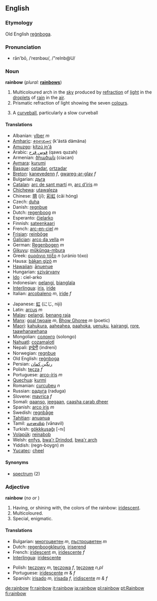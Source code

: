 {{wikipedia}}
==English==

===Etymology===
Old English [[regnboga|reġnboga]].

===Pronunciation===
*rān'bō, /ˈreɪnbəʊ/, /"reInb@U/

===Noun===
'''rainbow'''  (''plural:'' '''[[rainbows]]''')
# Multicoloured arch in the [[sky]] produced by [[refraction]] of [[light]] in the [[droplet]]s of [[rain]] in the [[air]].
# Prismatic refraction of light showing the seven [[colour]]s.
# {{baseball}} A [[curveball]], particularly a slow curveball

====Translations====

{{top}}
*Albanian: [[ylber]] ''m''
*[[Amharic]]: [[ቀስተ፡ደመና]] (k'ästä dämäna)
*[[Amuzgo]]: [[kítzú jn'â]]
*Arabic: [[قوس قزح]] (qaws quzah)
*Armenian: [[ծիածան]] (ciacan)
*[[Aymara]]: [[kurumi]]
*[[Basque]]: [[ostadar]], [[ortzadar]]
*[[Breton]]: [[kanevedenn]] ''f'', [[gwareg-ar-glav]] ''f''
*Bulgarian: [[дъга]]
*[[Catalan]]: [[arc de sant martí]] ''m'', [[arc d'iris]] ''m''
*[[Chichewa]]: [[utawaleza]]
*Chinese: [[隮]] (jī); [[彩虹]] (cǎi hóng)
*Czech: [[duha]]
*Danish: [[regnbue]]
*Dutch: [[regenboog]] ''m''
*Esperanto: [[ĉielarko]]
*Finnish: [[sateenkaari]]
*French: [[arc-en-ciel]] ''m''
*[[Frisian]]: [[reinbôge]]
*[[Galician]]: [[arco da vella]] ''m''
*German: [[Regenbogen]] ''m''
*[[Gikuyu]]: [[műkűnga-mbura]]
*Greek: [[ουράνιο τόξο]] ''n'' (uránio tóxo)
*Hausa: [[bàkan gizò]] ''m''
*[[Hawaiian]]: [[ānuenue]]
*Hungarian: [[szivárvany]]
* [[Ido]] : ciel-arko
*Indonesian: [[pelangi]], [[bianglala]]
*[[Interlingua]]: [[iris]], [[iride]]
*Italian: [[arcobaleno]] ''m'', [[iride]] ''f''
{{mid}}
*Japanese: [[虹]] (にじ, niji)
*Latin: [[arcus]] ''m''
*[[Malay]]: [[pelangi]], [[benang raja]]
*[[Manx]]: [[goal twoaie]] ''m'', [[Bhow Ghoree]] ''m'' (poetic)
*[[Maori]]: [[kahukura]], [[aaheahea]], [[paahoka]], [[uenuku]], [[kairangi]], [[rore]], [[taawhanawhana]]
*Mongolian: [[солонго]] (solongo)
*[[Nahuatl]]: [[cozamalotl]]
*Nepali: [[इन्द्रेनी]] (indreni) 
*Norwegian: [[regnbue]]
*Old English: [[regnboga|reġnboga]]
*Persian: [[رنگین کمان]] 
*Polish: [[tęcza]] ''f''
*Portuguese: [[arco-íris]] ''m''
*[[Quechua]]: [[kurmi]]
*Romanian: [[curcubeu]] ''n''
*Russian: [[радуга]] (raduga)
*Slovene: [[mavrica]] ''f''
*Somali: [[qaanso]], [[jeegaan]], [[caasha carab dheer]]
*Spanish: [[arco iris]] ''m''
*Swedish: [[regnbåge]]
*[[Tahitian]]: [[anuanua]]
*Tamil: [[வானவில்]] (vānavil)
*Turkish: [[gökkkuşağı]] [-nı]
*[[Volapük]]: [[reinabob]]
*Welsh: [[enfys]], [[bwa'r Drindod]], [[bwa'r arch]]
*Yiddish: (regn-boygn) ''m''
*[[Yucatec]]: [[cheel]]
{{bottom}}

====Synonyms====
*[[spectrum]] (2)

===Adjective===
'''rainbow'''  (''no'' {{compar}} ''or'' {{superl}})

# Having, or shining with, the colors of the rainbow: [[iridescent]].
# Multicoloured.
# Special, enigmatic.

====Translations====

{{top}}
*Bulgarian: [[многоцветен]] ''m'', [[пъстроцветен]] ''m''
*Dutch: [[regenboogkleurig]], [[iriserend]]
*French: [[iridescent]] ''m'', [[iridescente]] ''f''
*[[Interlingua]]: [[iridescente]]
{{mid}}
*Polish: [[tęczowy]] ''m'', [[tęczowa]] ''f'', [[tęczowe]] ''n,pl''
*Portuguese: [[iridescente]] ''m'' & ''f''
*Spanish: [[irisado]] ''m'', [[irisada]] ''f'', [[iridiscente]] ''m & f''
{{bottom}}

[[de:rainbow]]
[[fr:rainbow]]
[[it:rainbow]]
[[ja:rainbow]]
[[pl:rainbow]]
[[pt:Rainbow]]
[[fi:rainbow]]
